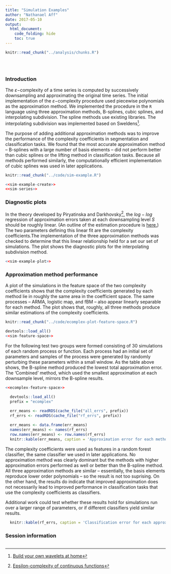 ```yaml
---
title: "Simulation Examples"
author: "Nathanael Aff"
date: 2017-05-10
output: 
  html_document: 
    code_folding: hide
    toc: true
---
```


<!-- The file analysis/chunks.R contains chunks that define default settings
shared across the workflowr files. -->

```r
knitr::read_chunk("../analysis/chunks.R")

```

<!-- Update knitr chunk options -->
```r

```

<!-- Insert the date the file was last updated -->
```r
```

<!-- Insert the code version (Git commit SHA1) if Git repository exists and R
 package git2r is installed -->
```r

```

### Introduction 

The $\varepsilon-$complexity of a time series is computed by successively downsampling and approximating the original time series. The initial implementation of the $\varepsilon-$complexity procedure used piecewise polynomials as the approximation method. We implemented the procedure in the `R` language using three approximation methods, B-splines, cubic splines, and interpolating subdivision. The spline methods use existing libraries. The interpolating subdivision was implemented based on Sweldens[^1]. 

The purpose of adding additional approximation methods was to improve the performance of the complexity coefficients in segmentation and classification tasks. We found that the most accurate approximation method -- B-splines with a large number of basis elements -- did not perform better than cubic splines or the lifting method in classification tasks. Because all methods performed similarly, the computationally efficient implementation of cubic splines was used in later applications. 

```r
knitr::read_chunk("../code/sim-example.R")
```


```r
<<sim-example-create>>
<<sim-series>>
```
### Diagnostic plots
In the theory developed by Piryatinska and Darkhovsky[^2], the $log-log$ regression of approximation errors taken at each downsampling level $S$ should be roughly linear. (An outline of the estimation procedure is [here.](ecomplexity-procedure.html)) The two parameters defining this linear fit are the complexity coefficients.The implementation of the three approximation methods was checked to determine that this linear relationship held for a set our set of simulations. The plot shows the diagnostic plots for the interpolating subdivision method.


```r

<<sim-example-plot>>

```

### Approximation method performance

A plot of the simulations in the feature space of the two complexity coefficients shows that the complexity coefficients generated by each method lie in roughly the same area in the coefficient space. The same processes -- ARMA, logistic map, and fBM -- also appear linearly separable for each method. The plot shows that, roughly, all three methods produce similar estimations of the complexity coefficients.

```r
knitr::read_chunk("../code/ecomplex-plot-feature-space.R")

```
```r
devtools::load_all()
<<sim-feature-space>>
```

For the following test two groups were formed consisting of 30 simulations of each random process or function. Each process had an initial set of parameters and samples of the process were generated by randomly perturbing these parameters within a small window. As the table above shows, the B-spline method produced the lowest total approximation error. The 'Combined' method, which used the smallest approximation at each downsample level, mirrors the B-spline results.


```r
<<ecomplex-feature-space>>
```

```r
  devtools::load_all()
  prefix = "ecomplex"

  err_means <- readRDS(cache_file("all_errs", prefix))
  rf_errs <- readRDS(cache_file("rf_errs", prefix))
  
  err_means <- data.frame(err_means)
  names(err_means) <- names(rf_errs)
  row.names(err_means) <- row.names(rf_errs)
  knitr::kable(err_means, caption = 'Approximation error for each method.')

```


The complexity coefficients were used as features in a random forest classifier, the same classifier we used in later applications. No approximation method was clearly dominant but the methods with higher approximation errors performed as well or better than the B-spline method. All three approximation methods are similar -- essentially, the basis elements reproduce lower order polynomials -- so the result is not too suprising. On the other hand, the results do indicate that improved approximation does not necessarily lead to improved performance in classification tasks that use the complexity coefficients as classifiers. 

Additional work could test whether these results hold for simulations run over a larger range of parameters, or if different classifiers yield similar results.

```r
  knitr::kable(rf_errs, caption = 'Classification error for each approximation method.')
````

[^1]: [Build your own wavelets at home](https://link.springer.com/chapter/10.1007%2FBFb0011093?LI=true)
[^2]: [Epsilon-complexity of continuous functions](https://arxiv.org/abs/1303.1777)


### Session information

<!-- Insert the session information into the document -->
```r

```

